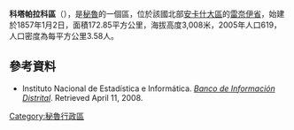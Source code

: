 '''科塔帕拉科區'''（{{lang-es|Distrito de Cotaparaco}}），是[[秘魯|秘魯]]的一個區，位於該國北部[[安卡什大區|安卡什大區]]的[[雷奈伊省|雷奈伊省]]，始建於1857年1月2日，面積172.85平方公里，海拔高度3,008米，2005年人口619，人口密度為每平方公里3.58人。

==參考資料==
*{{es icon}} Instituto Nacional de Estadística e Informática. ''[https://web.archive.org/web/20080423164200/http://desa.inei.gob.pe/mapas/bid/ Banco de Información Distrital]''. Retrieved April 11, 2008.

{{coord|10|00|S|77|36|W|type:adm3rd_source:kolossus-itwiki|display=title}}

{{Peru-geo-stub}}
[[Category:秘魯行政區|Category:秘魯行政區]]